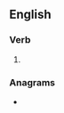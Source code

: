 ==English==

===Verb===
{{head|en|present participle}}

# {{present participle of|disorientate|lang=en|nocat=1}}

===Anagrams===
* {{anagrams|en|a=adegiiinnorstt|disintegration}}